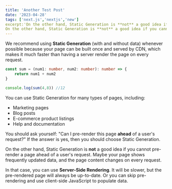 ```yaml
---
title: 'Another Test Post'
date: '2023-04-28'
tags: ['next.js','nextjs','new']
excerpt:'On the other hand, Static Generation is **not** a good idea if you cannot pre-render a page ahead of a user's request. Maybe your page shows frequently updated data, and the page content changes on every request.
On the other hand, Static Generation is **not** a good idea if you cannot pre-render a page ahead of a user's request. Maybe your page shows frequently updated data, and the page content changes on every request.'
---
```


We recommend using **Static Generation** (with and without data) whenever possible because your page can be built once and served by CDN, which makes it much faster than having a server render the page on every request.

```ts
const sum = (num1: number, num2: number): number => {
    return num1 + num2
}

console.log(sum(4,8)) //12
```

You can use Static Generation for many types of pages, including:

- Marketing pages
- Blog posts
- E-commerce product listings
- Help and documentation

You should ask yourself: "Can I pre-render this page **ahead** of a user's request?" If the answer is yes, then you should choose Static Generation.


<CustomImage src="" alt="Warning: Next Level Ahead" />

On the other hand, Static Generation is **not** a good idea if you cannot pre-render a page ahead of a user's request. Maybe your page shows frequently updated data, and the page content changes on every request.

In that case, you can use **Server-Side Rendering**. It will be slower, but the pre-rendered page will always be up-to-date. Or you can skip pre-rendering and use client-side JavaScript to populate data.